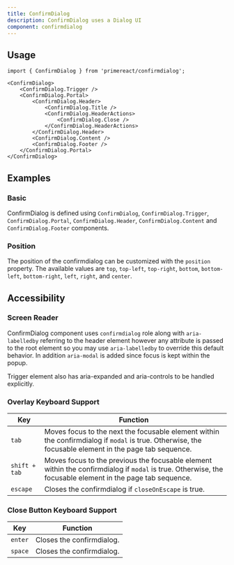 ```yaml
---
title: ConfirmDialog
description: ConfirmDialog uses a Dialog UI
component: confirmdialog
---
```


## Usage

```tsx
import { ConfirmDialog } from 'primereact/confirmdialog';
```

```tsx
<ConfirmDialog>
    <ConfirmDialog.Trigger />
    <ConfirmDialog.Portal>
        <ConfirmDialog.Header>
            <ConfirmDialog.Title />
            <ConfirmDialog.HeaderActions>
                <ConfirmDialog.Close />
            </ConfirmDialog.HeaderActions>
        </ConfirmDialog.Header>
        <ConfirmDialog.Content />
        <ConfirmDialog.Footer />
    </ConfirmDialog.Portal>
</ConfirmDialog>
```

## Examples

### Basic

ConfirmDialog is defined using `ConfirmDialog`, `ConfirmDialog.Trigger`, `ConfirmDialog.Portal`, `ConfirmDialog.Header`, `ConfirmDialog.Content` and `ConfirmDialog.Footer` components.

<DocDemoViewer name="confirmdialog:basic-demo" />

### Position

The position of the confirmdialog can be customized with the `position` property. The available values are `top`, `top-left`, `top-right`, `bottom`, `bottom-left`, `bottom-right`, `left`, `right`, and `center`.

<DocDemoViewer name="confirmdialog:position-demo" />

## Accessibility

### Screen Reader

ConfirmDialog component uses `confirmdialog` role along with `aria-labelledby` referring to the header element however any attribute is passed to the root element so you may use `aria-labelledby` to override this default behavior. In addition `aria-modal` is added since focus is kept within the popup.

Trigger element also has aria-expanded and aria-controls to be handled explicitly.

### Overlay Keyboard Support

| Key           | Function                                                                                                                                                  |
| ------------- | --------------------------------------------------------------------------------------------------------------------------------------------------------- |
| `tab`         | Moves focus to the next the focusable element within the confirmdialog if `modal` is true. Otherwise, the focusable element in the page tab sequence.     |
| `shift + tab` | Moves focus to the previous the focusable element within the confirmdialog if `modal` is true. Otherwise, the focusable element in the page tab sequence. |
| `escape`      | Closes the confirmdialog if `closeOnEscape` is true.                                                                                                      |

### Close Button Keyboard Support

| Key     | Function                  |
| ------- | ------------------------- |
| `enter` | Closes the confirmdialog. |
| `space` | Closes the confirmdialog. |
